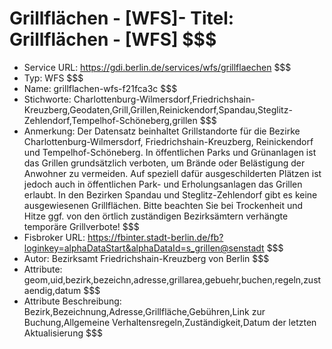 # Grillflächen - [WFS]- Titel: Grillflächen - [WFS] $$$
- Service URL: https://gdi.berlin.de/services/wfs/grillflaechen $$$
- Typ: WFS $$$
- Name: grillflachen-wfs-f21fca3c $$$
- Stichworte: Charlottenburg-Wilmersdorf,Friedrichshain-Kreuzberg,Geodaten,Grill,Grillen,Reinickendorf,Spandau,Steglitz-Zehlendorf,Tempelhof-Schöneberg,grillen $$$
- Anmerkung: Der Datensatz beinhaltet Grillstandorte für die Bezirke Charlottenburg-Wilmersdorf, Friedrichshain-Kreuzberg, Reinickendorf und Tempelhof-Schöneberg. In öffentlichen Parks und Grünanlagen ist das Grillen grundsätzlich verboten, um Brände oder Belästigung der Anwohner zu vermeiden. Auf speziell dafür ausgeschilderten Plätzen ist jedoch auch in öffentlichen Park- und Erholungsanlagen das Grillen erlaubt. In den Bezirken Spandau und Steglitz-Zehlendorf gibt es keine ausgewiesenen Grillflächen.
Bitte beachten Sie bei Trockenheit und Hitze ggf. von den örtlich zuständigen Bezirksämtern verhängte temporäre Grillverbote! $$$
- Fisbroker URL: https://fbinter.stadt-berlin.de/fb?loginkey=alphaDataStart&alphaDataId=s_grillen@senstadt $$$
- Autor: Bezirksamt Friedrichshain-Kreuzberg von Berlin $$$
- Attribute: geom,uid,bezirk,bezeichn,adresse,grillarea,gebuehr,buchen,regeln,zustaendig,datum $$$
- Attribute Beschreibung: Bezirk,Bezeichnung,Adresse,Grillfläche,Gebühren,Link zur Buchung,Allgemeine Verhaltensregeln,Zuständigkeit,Datum der letzten Aktualisierung $$$
